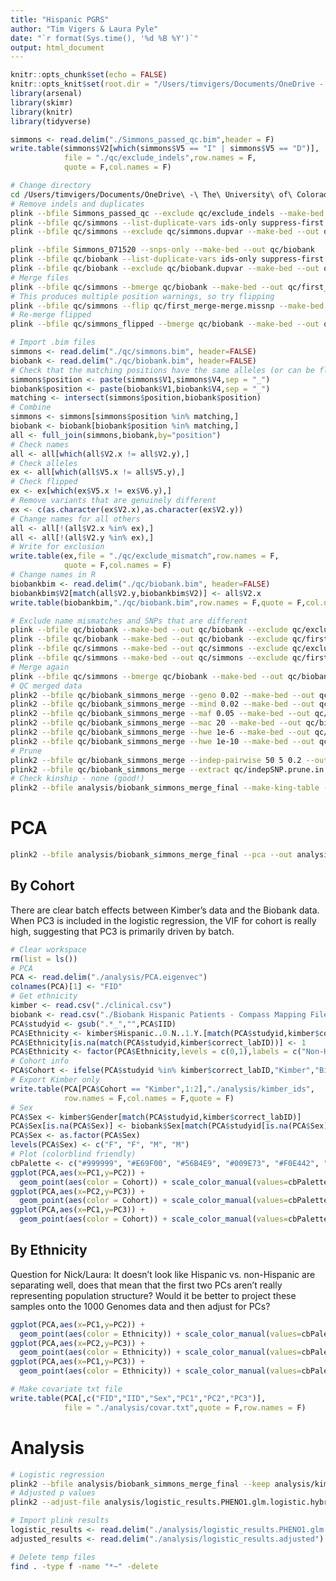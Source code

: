 ```yaml
---
title: "Hispanic PGRS"
author: "Tim Vigers & Laura Pyle"
date: "`r format(Sys.time(), '%d %B %Y')`"
output: html_document
---
```


```r
knitr::opts_chunk$set(echo = FALSE)
knitr::opts_knit$set(root.dir = "/Users/timvigers/Documents/OneDrive - The University of Colorado Denver/simmons")
library(arsenal)
library(skimr)
library(knitr)
library(tidyverse)
```

```r
simmons <- read.delim("./Simmons_passed_qc.bim",header = F)
write.table(simmons$V2[which(simmons$V5 == "I" | simmons$V5 == "D")],
            file = "./qc/exclude_indels",row.names = F,
            quote = F,col.names = F)
```

```bash
# Change directory
cd /Users/timvigers/Documents/OneDrive\ -\ The\ University\ of\ Colorado\ Denver/simmons/
# Remove indels and duplicates
plink --bfile Simmons_passed_qc --exclude qc/exclude_indels --make-bed --out qc/simmons
plink --bfile qc/simmons --list-duplicate-vars ids-only suppress-first --out qc/simmons
plink --bfile qc/simmons --exclude qc/simmons.dupvar --make-bed --out qc/simmons

plink --bfile Simmons_071520 --snps-only --make-bed --out qc/biobank
plink --bfile qc/biobank --list-duplicate-vars ids-only suppress-first --out qc/biobank
plink --bfile qc/biobank --exclude qc/biobank.dupvar --make-bed --out qc/biobank
# Merge files
plink --bfile qc/simmons --bmerge qc/biobank --make-bed --out qc/first_merge
# This produces multiple position warnings, so try flipping 
plink --bfile qc/simmons --flip qc/first_merge-merge.missnp --make-bed --out qc/simmons_flipped
# Re-merge flipped
plink --bfile qc/simmons_flipped --bmerge qc/biobank --make-bed --out qc/flip_merge
```

```r
# Import .bim files
simmons <- read.delim("./qc/simmons.bim", header=FALSE)
biobank <- read.delim("./qc/biobank.bim", header=FALSE)
# Check that the matching positions have the same alleles (or can be flipped to be the same)
simmons$position <- paste(simmons$V1,simmons$V4,sep = "_")
biobank$position <- paste(biobank$V1,biobank$V4,sep = "_")
matching <- intersect(simmons$position,biobank$position)
# Combine
simmons <- simmons[simmons$position %in% matching,]
biobank <- biobank[biobank$position %in% matching,]
all <- full_join(simmons,biobank,by="position")
# Check names
all <- all[which(all$V2.x != all$V2.y),]
# Check alleles
ex <- all[which(all$V5.x != all$V5.y),]
# Check flipped
ex <- ex[which(ex$V5.x != ex$V6.y),]
# Remove variants that are genuinely different
ex <- c(as.character(ex$V2.x),as.character(ex$V2.y))
# Change names for all others
all <- all[!(all$V2.x %in% ex),]
all <- all[!(all$V2.y %in% ex),]
# Write for exclusion
write.table(ex,file = "./qc/exclude_mismatch",row.names = F,
            quote = F,col.names = F)
# Change names in R
biobankbim <- read.delim("./qc/biobank.bim", header=FALSE)
biobankbim$V2[match(all$V2.y,biobankbim$V2)] <- all$V2.x
write.table(biobankbim,"./qc/biobank.bim",row.names = F,quote = F,col.names = F)
```

```bash
# Exclude name mismatches and SNPs that are different 
plink --bfile qc/biobank --make-bed --out qc/biobank --exclude qc/exclude_mismatch
plink --bfile qc/biobank --make-bed --out qc/biobank --exclude qc/first_merge-merge.missnp
plink --bfile qc/simmons --make-bed --out qc/simmons --exclude qc/exclude_mismatch
plink --bfile qc/simmons --make-bed --out qc/simmons --exclude qc/first_merge-merge.missnp
# Merge again
plink --bfile qc/simmons --bmerge qc/biobank --make-bed --out qc/biobank_simmons_merge
# QC merged data
plink2 --bfile qc/biobank_simmons_merge --geno 0.02 --make-bed --out qc/biobank_simmons_merge
plink2 --bfile qc/biobank_simmons_merge --mind 0.02 --make-bed --out qc/biobank_simmons_merge
plink2 --bfile qc/biobank_simmons_merge --maf 0.05 --make-bed --out qc/biobank_simmons_merge
plink2 --bfile qc/biobank_simmons_merge --mac 20 --make-bed --out qc/biobank_simmons_merge # for GLM
plink2 --bfile qc/biobank_simmons_merge --hwe 1e-6 --make-bed --out qc/biobank_simmons_merge
plink2 --bfile qc/biobank_simmons_merge --hwe 1e-10 --make-bed --out qc/biobank_simmons_merge
# Prune
plink2 --bfile qc/biobank_simmons_merge --indep-pairwise 50 5 0.2 --out qc/indepSNP
plink2 --bfile qc/biobank_simmons_merge --extract qc/indepSNP.prune.in --make-bed --out analysis/biobank_simmons_merge_final
# Check kinship - none (good!)
plink2 --bfile analysis/biobank_simmons_merge_final --make-king-table --king-table-filter 0.354 --out qc/biobank_simmons_kin
```

# PCA 

```bash
plink2 --bfile analysis/biobank_simmons_merge_final --pca --out analysis/PCA
```

## By Cohort

There are clear batch effects between Kimber's data and the Biobank data. When PC3 is included in the logistic regression, the VIF for cohort is really high, suggesting that PC3 is primarily driven by batch. 

```r
# Clear workspace
rm(list = ls())
# PCA
PCA <- read.delim("./analysis/PCA.eigenvec")
colnames(PCA)[1] <- "FID"
# Get ethnicity
kimber <- read.csv("./clinical.csv")
biobank <- read.csv("./Biobank Hispanic Patients - Compass Mapping File.csv")
PCA$studyid <- gsub(".*_","",PCA$IID)
PCA$Ethnicity <- kimber$Hispanic..0.N..1.Y.[match(PCA$studyid,kimber$correct_labID)]
PCA$Ethnicity[is.na(match(PCA$studyid,kimber$correct_labID))] <- 1
PCA$Ethnicity <- factor(PCA$Ethnicity,levels = c(0,1),labels = c("Non-Hispanic","Hispanic"))
# Cohort info
PCA$Cohort <- ifelse(PCA$studyid %in% kimber$correct_labID,"Kimber","Biobank")
# Export Kimber only
write.table(PCA[PCA$Cohort == "Kimber",1:2],"./analysis/kimber_ids",
            row.names = F,col.names = F,quote = F)
# Sex
PCA$Sex <- kimber$Gender[match(PCA$studyid,kimber$correct_labID)]
PCA$Sex[is.na(PCA$Sex)] <- biobank$Sex[match(PCA$studyid[is.na(PCA$Sex)],biobank$Arb_person_id)]
PCA$Sex <- as.factor(PCA$Sex)
levels(PCA$Sex) <- c("F", "F", "M", "M")
# Plot (colorblind friendly)
cbPalette <- c("#999999", "#E69F00", "#56B4E9", "#009E73", "#F0E442", "#0072B2", "#D55E00", "#CC79A7")
ggplot(PCA,aes(x=PC1,y=PC2)) + 
  geom_point(aes(color = Cohort)) + scale_color_manual(values=cbPalette) + theme_bw()
ggplot(PCA,aes(x=PC2,y=PC3)) + 
  geom_point(aes(color = Cohort)) + scale_color_manual(values=cbPalette) + theme_bw()
ggplot(PCA,aes(x=PC1,y=PC3)) + 
  geom_point(aes(color = Cohort)) + scale_color_manual(values=cbPalette) + theme_bw()
```

## By Ethnicity

Question for Nick/Laura: It doesn't look like Hispanic vs. non-Hispanic are separating well, does that mean that the first two PCs aren't really representing population structure? Would it be better to project these samples onto the 1000 Genomes data and then adjust for PCs?

```r
ggplot(PCA,aes(x=PC1,y=PC2)) + 
  geom_point(aes(color = Ethnicity)) + scale_color_manual(values=cbPalette) + theme_bw()
ggplot(PCA,aes(x=PC2,y=PC3)) + 
  geom_point(aes(color = Ethnicity)) + scale_color_manual(values=cbPalette) + theme_bw()
ggplot(PCA,aes(x=PC1,y=PC3)) + 
  geom_point(aes(color = Ethnicity)) + scale_color_manual(values=cbPalette) + theme_bw()
```

```r
# Make covariate txt file
write.table(PCA[,c("FID","IID","Sex","PC1","PC2","PC3")],
            file = "./analysis/covar.txt",quote = F,row.names = F)
```

# Analysis

```bash
# Logistic regression
plink2 --bfile analysis/biobank_simmons_merge_final --keep analysis/kimber_ids --covar analysis/covar.txt  --logistic 'firth-fallback' --out analysis/logistic_results
# Adjusted p values
plink2 --adjust-file analysis/logistic_results.PHENO1.glm.logistic.hybrid 'test=ADD' --out analysis/logistic_results
```

```r
# Import plink results
logistic_results <- read.delim("./analysis/logistic_results.PHENO1.glm.logistic.hybrid")
adjusted_results <- read.delim("./analysis/logistic_results.adjusted")
```

```bash
# Delete temp files
find . -type f -name "*~" -delete
```

